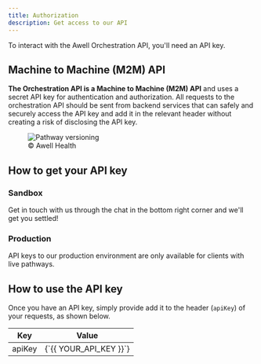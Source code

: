 ```yaml
---
title: Authorization
description: Get access to our API
---
```


To interact with the Awell Orchestration API, you'll need an API key.

## Machine to Machine (M2M) API

**The Orchestration API is a Machine to Machine (M2M) API** and uses a secret API key for authentication and authorization. All requests to the orchestration API should be sent from backend services that can safely and securely access the API key and add it in the relevant header without creating a risk of disclosing the API key.

<figure className="w-full flex flex-col justify-center text-center pt-4">
  <img
    src="https://res.cloudinary.com/da7x4rzl4/image/upload/v1651756063/Developer%20portal/M2M.png"
    alt="Pathway versioning"
    className="w-5/6 mx-auto"
  />
  <figcaption className="dark:text-slate-400 pt-1">© Awell Health</figcaption>
</figure>

## How to get your API key

### Sandbox

Get in touch with us through the chat in the bottom right corner and we'll get you settled!

### Production

API keys to our production environment are only available for clients with live pathways.

## How to use the API key

Once you have an API key, simply provide add it to the header (`apiKey`) of your requests, as shown below.

<table>
  <thead>
    <tr>
      <th>Key</th>
      <th>Value</th>
    </tr>
  </thead>
  <tbody>
    <tr>
      <td>apiKey</td>
      <td>{`{{ YOUR_API_KEY }}`}</td>
    </tr>
  </tbody>
</table>
